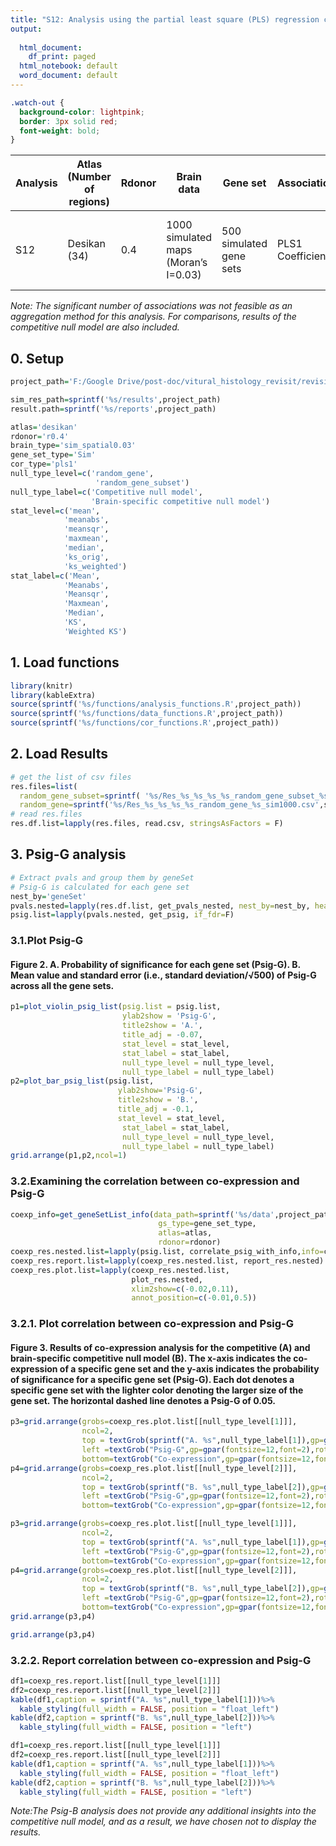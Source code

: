 ---
title: "S12: Analysis using the partial least square (PLS) regression coefficients and brain-specific competitive null model"
output:
  
  html_document:
    df_print: paged
  html_notebook: default
  word_document: default
---

```{css, echo=FALSE}
.watch-out {
  background-color: lightpink;
  border: 3px solid red;
  font-weight: bold;
}
```

| Analysis | Atlas (Number of regions) | Rdonor | Brain data                            | Gene set                | Association          | Null model type        | Aggregation method                      |
|----------|--------------------------|--------|---------------------------------------|-------------------------|-----------------------|------------------------|-----------------------------------------|
| S12     | Desikan (34)             | 0.4    | 1000 simulated maps (Moran's I=0.03) | 500 simulated gene sets | PLS1 Coefficients   | Competitive / Brain-specific Competitive | Mean, Meanabs, Meansqr, Maxmean, Median, KS, Weighted KS |

*Note: The significant number of associations was not feasible as an aggregation method for this analysis. For comparisons, results of the competitive null model are also included.*


## 0. Setup
```{r echo=TRUE, message=FALSE, warning=FALSE, paged.print=FALSE}
project_path='F:/Google Drive/post-doc/vitural_histology_revisit/revision_code'

sim_res_path=sprintf('%s/results',project_path)
result.path=sprintf('%s/reports',project_path)

atlas='desikan'
rdonor='r0.4'
brain_type='sim_spatial0.03'
gene_set_type='Sim'
cor_type='pls1'
null_type_level=c('random_gene',
                   'random_gene_subset')
null_type_label=c('Competitive null model',
                  'Brain-specific competitive null model')
stat_level=c('mean',
            'meanabs',
            'meansqr',
            'maxmean',
            'median',
            'ks_orig',
            'ks_weighted')
stat_label=c('Mean',
            'Meanabs',
            'Meansqr',
            'Maxmean',
            'Median',
            'KS',
            'Weighted KS')
```

## 1. Load functions

```{r echo=TRUE, message=FALSE, warning=FALSE}
library(knitr)
library(kableExtra)
source(sprintf('%s/functions/analysis_functions.R',project_path))
source(sprintf('%s/functions/data_functions.R',project_path))
source(sprintf('%s/functions/cor_functions.R',project_path))
```

## 2. Load Results
```{r }

# get the list of csv files
res.files=list(
  random_gene_subset=sprintf( '%s/Res_%s_%s_%s_%s_random_gene_subset_%s_sim1000.csv',sim_res_path,atlas,rdonor,brain_type,gene_set_type,cor_type),
  random_gene=sprintf('%s/Res_%s_%s_%s_%s_random_gene_%s_sim1000.csv',sim_res_path,atlas,rdonor,brain_type,gene_set_type,cor_type))
# read res.files
res.df.list=lapply(res.files, read.csv, stringsAsFactors = F)
```

## 3. Psig-G analysis

```{r echo=TRUE, message=FALSE, warning=FALSE}
# Extract pvals and group them by geneSet 
# Psig-G is calculated for each gene set
nest_by='geneSet'
pvals.nested=lapply(res.df.list, get_pvals_nested, nest_by=nest_by, heat_plot=F)
psig.list=lapply(pvals.nested, get_psig, if_fdr=F)
```

### 3.1.Plot Psig-G 
#### Figure 2. A. Probability of significance for each gene set (Psig-G). B. Mean value and standard error (i.e., standard deviation/√500) of Psig-G across all the gene sets.
```{r,warning=F,fig.height=16, fig.width=12}
p1=plot_violin_psig_list(psig.list = psig.list,
                         ylab2show = 'Psig-G',
                         title2show = 'A.',
                         title_adj = -0.07,
                         stat_level = stat_level,
                         stat_label = stat_label,
                         null_type_level = null_type_level,
                         null_type_label = null_type_label)
p2=plot_bar_psig_list(psig.list, 
                        ylab2show='Psig-G',
                        title2show = 'B.',
                        title_adj = -0.1,
                        stat_level = stat_level,
                         stat_label = stat_label,
                         null_type_level = null_type_level,
                         null_type_label = null_type_label)
grid.arrange(p1,p2,ncol=1)

```


### 3.2.Examining the correlation between co-expression and Psig-G

```{r,message=FALSE, warning=FALSE, paged.print=FALSE}
coexp_info=get_geneSetList_info(data_path=sprintf('%s/data',project_path),
                                 gs_type=gene_set_type,
                                 atlas=atlas,
                                 rdonor=rdonor)
coexp_res.nested.list=lapply(psig.list, correlate_psig_with_info,info=coexp_info,var2test='coexp_mean')
coexp_res.report.list=lapply(coexp_res.nested.list, report_res.nested)
coexp_res.plot.list=lapply(coexp_res.nested.list, 
                           plot_res.nested, 
                           xlim2show=c(-0.02,0.11),
                           annot_position=c(-0.01,0.5))
```

### 3.2.1. Plot correlation between co-expression and Psig-G
#### Figure 3. Results of co-expression analysis for the competitive (A) and brain-specific competitive null model (B). The x-axis indicates the co-expression of a specific gene set and the y-axis indicates the probability of significance for a specific gene set (Psig-G). Each dot denotes a specific gene set with the lighter color denoting the larger size of the gene set. The horizontal dashed line denotes a Psig-G of 0.05. 
```{r include=F}
p3=grid.arrange(grobs=coexp_res.plot.list[[null_type_level[1]]],
                ncol=2,
                top = textGrob(sprintf("A. %s",null_type_label[1]),gp=gpar(fontsize=16,font=1),x = -0.01, hjust = 0),
                left =textGrob("Psig-G",gp=gpar(fontsize=12,font=2),rot=90),
                bottom=textGrob("Co-expression",gp=gpar(fontsize=12,font=2)))
p4=grid.arrange(grobs=coexp_res.plot.list[[null_type_level[2]]],
                ncol=2,
                top = textGrob(sprintf("B. %s",null_type_label[2]),gp=gpar(fontsize=16,font=1),x = -0.01, hjust = 0),
                left =textGrob("Psig-G",gp=gpar(fontsize=12,font=2),rot=90),
                bottom=textGrob("Co-expression",gp=gpar(fontsize=12,font=2)))

```

```{r eval=FALSE,echo=T}
p3=grid.arrange(grobs=coexp_res.plot.list[[null_type_level[1]]],
                ncol=2,
                top = textGrob(sprintf("A. %s",null_type_label[1]),gp=gpar(fontsize=16,font=1),x = -0.01, hjust = 0),
                left =textGrob("Psig-G",gp=gpar(fontsize=12,font=2),rot=90),
                bottom=textGrob("Co-expression",gp=gpar(fontsize=12,font=2)))
p4=grid.arrange(grobs=coexp_res.plot.list[[null_type_level[2]]],
                ncol=2,
                top = textGrob(sprintf("B. %s",null_type_label[2]),gp=gpar(fontsize=16,font=1),x = -0.01, hjust = 0),
                left =textGrob("Psig-G",gp=gpar(fontsize=12,font=2),rot=90),
                bottom=textGrob("Co-expression",gp=gpar(fontsize=12,font=2)))
grid.arrange(p3,p4)
```
```{r fig.height=16, fig.width=12, echo=FALSE}
grid.arrange(p3,p4)
```


### 3.2.2. Report correlation between co-expression and Psig-G

```{r,eval=FALSE}
df1=coexp_res.report.list[[null_type_level[1]]]
df2=coexp_res.report.list[[null_type_level[2]]]
kable(df1,caption = sprintf("A. %s",null_type_label[1]))%>%
  kable_styling(full_width = FALSE, position = "float_left")
kable(df2,caption = sprintf("B. %s",null_type_label[2]))%>%
  kable_styling(full_width = FALSE, position = "left")
```

```{r,echo=FALSE}
df1=coexp_res.report.list[[null_type_level[1]]]
df2=coexp_res.report.list[[null_type_level[2]]]
kable(df1,caption = sprintf("A. %s",null_type_label[1]))%>%
  kable_styling(full_width = FALSE, position = "float_left")
kable(df2,caption = sprintf("B. %s",null_type_label[2]))%>%
  kable_styling(full_width = FALSE, position = "left")
```


*Note:The Psig-B analysis does not provide any additional insights into the competitive null model, and as a result, we have chosen not to display the results.*



